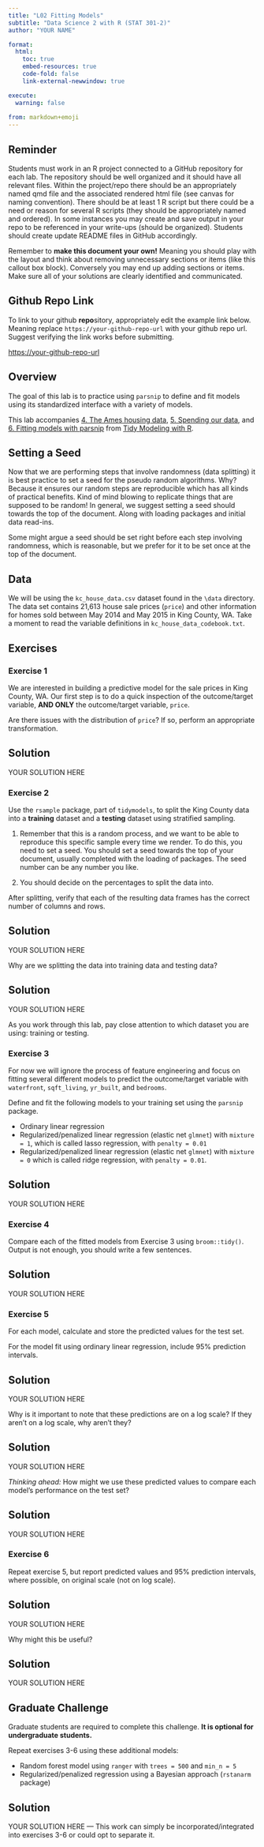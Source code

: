```yaml
---
title: "L02 Fitting Models"
subtitle: "Data Science 2 with R (STAT 301-2)"
author: "YOUR NAME"

format:
  html:
    toc: true
    embed-resources: true
    code-fold: false
    link-external-newwindow: true

execute:
  warning: false
  
from: markdown+emoji 
---
```


:::{.callout-note collapse=true}
## Reminder

Students must work in an R project connected to a GitHub repository for each lab. The repository should be well organized and it should have all relevant files. Within the project/repo there should be an appropriately named qmd file and the associated rendered html file (see canvas for naming convention). There should be at least 1 R script but there could be a need or reason for several R scripts (they should be appropriately named and ordered). In some instances you may create and save output in your repo to be referenced in your write-ups (should be organized). Students should create update README files in GitHub accordingly. 

Remember to **make this document your own!** Meaning you should play with the layout and think about removing unnecessary sections or items (like this callout box block). Conversely you may end up adding sections or items. Make sure all of your solutions are clearly identified and communicated. 
:::

::: {.callout-tip icon=false}

## Github Repo Link

To link to your github **repo**sitory, appropriately edit the example link below. Meaning replace `https://your-github-repo-url` with your github repo url. Suggest verifying the link works before submitting.

[https://your-github-repo-url](https://your-github-repo-url)

:::

## Overview

The goal of this lab is to practice using `parsnip` to define and fit models using its standardized interface with a variety of models.

This lab accompanies [4. The Ames housing data](https://www.tmwr.org/ames.html){target="_blank"}, [5. Spending our data](https://www.tmwr.org/splitting.html){target="_blank"}, and [6. Fitting models with parsnip](https://www.tmwr.org/models.html){target="_blank"} from [Tidy Modeling with R](https://www.tmwr.org/){target="_blank"}.

::: {.callout-note collapse=true}

## Setting a Seed

Now that we are performing steps that involve randomness (data splitting) it is best practice to set a seed for the pseudo random algorithms. Why? Because it ensures our random steps are reproducible which has all kinds of practical benefits. Kind of mind blowing to replicate things that are supposed to be random! In general, we suggest setting a seed should towards the top of the document. Along with loading packages and initial data read-ins.

Some might argue a seed should be set right before each step involving randomness, which is reasonable, but we prefer for it to be set once at the top of the document.
:::

## Data

We will be using the `kc_house_data.csv` dataset found in the `\data` directory. The data set contains 21,613 house sale prices (`price`) and other information for homes sold between May 2014 and May 2015 in King County, WA. Take a moment to read the variable definitions in `kc_house_data_codebook.txt`.

## Exercises

### Exercise 1

We are interested in building a predictive model for the sale prices in King County, WA. Our first step is to do a quick inspection of the outcome/target variable, **AND ONLY** the outcome/target variable, `price`.

Are there issues with the distribution of `price`? If so, perform an appropriate transformation.

::: {.callout-tip icon="false"}
## Solution

YOUR SOLUTION HERE

:::

### Exercise 2

Use the `rsample` package, part of `tidymodels`, to split the King County data into a **training** dataset and a **testing** dataset using stratified sampling.

1.  Remember that this is a random process, and we want to be able to reproduce this specific sample every time we render. To do this, you need to set a seed. You should set a seed towards the top of your document, usually completed with the loading of packages. The seed number can be any number you like.

2.  You should decide on the percentages to split the data into.

After splitting, verify that each of the resulting data frames has the correct number of columns and rows.

::: {.callout-tip icon="false"}
## Solution

YOUR SOLUTION HERE

:::

Why are we splitting the data into training data and testing data?

::: {.callout-tip icon="false"}
## Solution

YOUR SOLUTION HERE

:::

::: {.callout-caution}

As you work through this lab, pay close attention to which dataset you are using: training or testing.

:::

### Exercise 3

For now we will ignore the process of feature engineering and focus on fitting several different models to predict the outcome/target variable with `waterfront`, `sqft_living`, `yr_built`, and `bedrooms`.

Define and fit the following models to your training set using the `parsnip` package.

- Ordinary linear regression
- Regularized/penalized linear regression (elastic net `glmnet`) with `mixture = 1`, which is called lasso regression, with `penalty = 0.01`
- Regularized/penalized linear regression (elastic net `glmnet`) with `mixture = 0` which is called ridge regression, with `penalty = 0.01`.

::: {.callout-tip icon="false"}
## Solution

YOUR SOLUTION HERE

:::

### Exercise 4

Compare each of the fitted models from Exercise 3 using `broom::tidy()`. Output is not enough, you should write a few sentences.

::: {.callout-tip icon="false"}
## Solution

YOUR SOLUTION HERE

:::

### Exercise 5

For each model, calculate and store the predicted values for the test set. 

For the model fit using ordinary linear regression, include 95% prediction intervals. 

::: {.callout-tip icon="false"}
## Solution

YOUR SOLUTION HERE

:::

Why is it important to note that these predictions are on a log scale? If they aren't on a log scale, why aren't they?

::: {.callout-tip icon="false"}
## Solution

YOUR SOLUTION HERE

:::

*Thinking ahead:* How might we use these predicted values to compare each model's performance on the test set? 

::: {.callout-tip icon="false"}
## Solution

YOUR SOLUTION HERE

:::

### Exercise 6 

Repeat exercise 5, but report predicted values and 95% prediction intervals, where possible, on original scale (not on log scale). 

::: {.callout-tip icon="false"}
## Solution

YOUR SOLUTION HERE

:::

Why might this be useful?

::: {.callout-tip icon="false"}
## Solution

YOUR SOLUTION HERE

:::


## Graduate Challenge

::: callout-important

Graduate students are required to complete this challenge. **It is optional for undergraduate students.**

:::

Repeat exercises 3-6 using these additional models:

- Random forest model using `ranger` with `trees = 500` and `min_n = 5`
- Regularized/penalized regression using a Bayesian approach (`rstanarm` package)

::: {.callout-tip icon="false"}
## Solution

YOUR SOLUTION HERE --- This work can simply be incorporated/integrated into exercises 3-6 or could opt to separate it. 

:::

